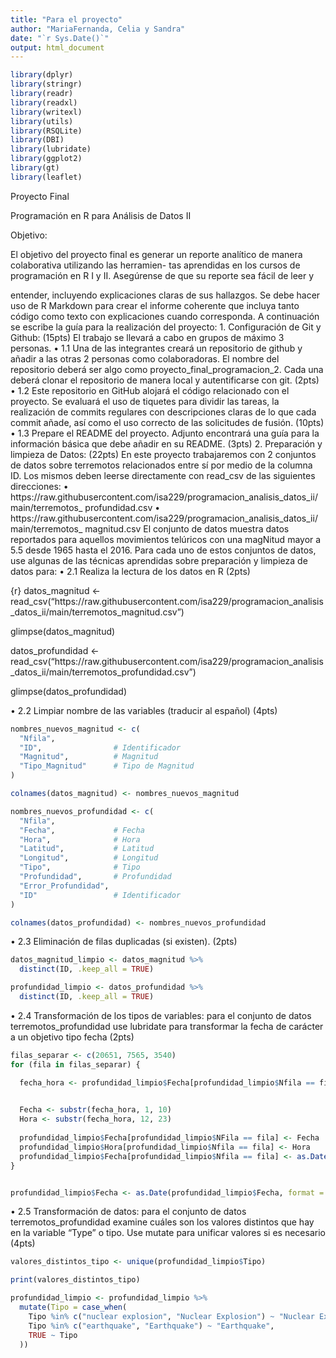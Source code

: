 ```yaml
---
title: "Para el proyecto"
author: "MariaFernanda, Celia y Sandra"
date: "`r Sys.Date()`"
output: html_document
---
```

```r
library(dplyr)
library(stringr)
library(readr)
library(readxl) 
library(writexl) 
library(utils)
library(RSQLite) 
library(DBI)
library(lubridate)
library(ggplot2)
library(gt)
library(leaflet)
```


Proyecto Final

Programación en R para Análisis de Datos II

Objetivo:

El objetivo del proyecto final es generar un reporte analítico de manera colaborativa utilizando las herramien-
tas aprendidas en los cursos de programación en R I y II. Asegúrense de que su reporte sea fácil de leer y

entender, incluyendo explicaciones claras de sus hallazgos. Se debe hacer uso de R Markdown para crear el
informe coherente que incluya tanto código como texto con explicaciones cuando corresponda.
A continuación se escribe la guía para la realización del proyecto:
1. Configuración de Git y Github: (15pts)
El trabajo se llevará a cabo en grupos de máximo 3 personas.
• 1.1 Una de las integrantes creará un repositorio de github y añadir a las otras 2 personas como
colaboradoras. El nombre del repositorio deberá ser algo como proyecto_final_programacion_2. Cada
una deberá clonar el repositorio de manera local y autentificarse con git. (2pts)
• 1.2 Este repositorio en GitHub alojará el código relacionado con el proyecto. Se evaluará el uso de
tiquetes para dividir las tareas, la realización de commits regulares con descripciones claras de lo que
cada commit añade, así como el uso correcto de las solicitudes de fusión. (10pts)
• 1.3 Prepare el README del proyecto. Adjunto encontrará una guía para la información básica que
debe añadir en su README. (3pts)
2. Preparación y limpieza de Datos: (22pts)
En este proyecto trabajaremos con 2 conjuntos de datos sobre terremotos relacionados entre sí por medio de
la columna ID. Los mismos deben leerse directamente con read_csv de las siguientes direcciones:
• https://raw.githubusercontent.com/isa229/programacion_analisis_datos_ii/main/terremotos_
profundidad.csv
• https://raw.githubusercontent.com/isa229/programacion_analisis_datos_ii/main/terremotos_
magnitud.csv
El conjunto de datos muestra datos reportados para aquellos movimientos telúricos con una magNitud mayor
a 5.5 desde 1965 hasta el 2016.
Para cada uno de estos conjuntos de datos, use algunas de las técnicas aprendidas sobre preparación y
limpieza de datos para:
• 2.1 Realiza la lectura de los datos en R (2pts)

{r}
datos_magnitud <- read_csv("https://raw.githubusercontent.com/isa229/programacion_analisis_datos_ii/main/terremotos_magnitud.csv")

glimpse(datos_magnitud)

datos_profundidad <- read_csv("https://raw.githubusercontent.com/isa229/programacion_analisis_datos_ii/main/terremotos_profundidad.csv")

glimpse(datos_profundidad)



• 2.2 Limpiar nombre de las variables (traducir al español) (4pts)
```r
nombres_nuevos_magnitud <- c(
  "Nfila",
  "ID",                # Identificador
  "Magnitud",          # Magnitud
  "Tipo_Magnitud"      # Tipo de Magnitud
)

colnames(datos_magnitud) <- nombres_nuevos_magnitud

nombres_nuevos_profundidad <- c(
  "Nfila",
  "Fecha",             # Fecha
  "Hora",              # Hora
  "Latitud",           # Latitud
  "Longitud",          # Longitud
  "Tipo",              # Tipo
  "Profundidad",       # Profundidad
  "Error_Profundidad",
  "ID"                 # Identificador
)

colnames(datos_profundidad) <- nombres_nuevos_profundidad

```

• 2.3 Eliminación de filas duplicadas (si existen). (2pts)
```r
datos_magnitud_limpio <- datos_magnitud %>%
  distinct(ID, .keep_all = TRUE)

profundidad_limpio <- datos_profundidad %>%
  distinct(ID, .keep_all = TRUE)
```

• 2.4 Transformación de los tipos de variables: para el conjunto de datos terremotos_profundidad use
lubridate para transformar la fecha de carácter a un objetivo tipo fecha (2pts)
```r
filas_separar <- c(20651, 7565, 3540)
for (fila in filas_separar) {

  fecha_hora <- profundidad_limpio$Fecha[profundidad_limpio$Nfila == fila]
  

  Fecha <- substr(fecha_hora, 1, 10)
  Hora <- substr(fecha_hora, 12, 23)
  
  profundidad_limpio$Fecha[profundidad_limpio$NFila == fila] <- Fecha
  profundidad_limpio$Hora[profundidad_limpio$Nfila == fila] <- Hora
  profundidad_limpio$Fecha[profundidad_limpio$Nfila == fila] <- as.Date(Fecha,format = "%m/%d/%Y")
}


profundidad_limpio$Fecha <- as.Date(profundidad_limpio$Fecha, format = "%m/%d/%Y")

```

• 2.5 Transformación de datos: para el conjunto de datos terremotos_profundidad examine cuáles son los
valores distintos que hay en la variable “Type” o tipo. Use mutate para unificar valores si es necesario
(4pts)
```r
valores_distintos_tipo <- unique(profundidad_limpio$Tipo)

print(valores_distintos_tipo)

profundidad_limpio <- profundidad_limpio %>%
  mutate(Tipo = case_when(
    Tipo %in% c("nuclear explosion", "Nuclear Explosion") ~ "Nuclear Explosion",
    Tipo %in% c("earthquake", "Earthquake") ~ "Earthquake",
    TRUE ~ Tipo
  ))
```